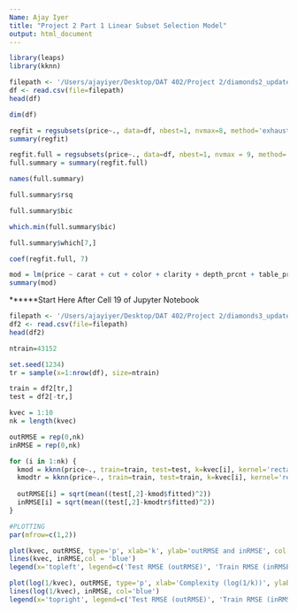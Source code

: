 ```yaml
---
Name: Ajay Iyer
title: "Project 2 Part 1 Linear Subset Selection Model"
output: html_document
---
```


```r
library(leaps)
library(kknn)
```

```r
filepath <- '/Users/ajayiyer/Desktop/DAT 402/Project 2/diamonds2_updated.csv'
df <- read.csv(file=filepath)
head(df)
```

```r
dim(df)
```

```r
regfit = regsubsets(price~., data=df, nbest=1, nvmax=8, method='exhaustive')
summary(regfit)
```

```r
regfit.full = regsubsets(price~., data=df, nbest=1, nvmax = 9, method='exhaustive')
full.summary = summary(regfit.full)

names(full.summary)
```

```r
full.summary$rsq
```

```r
full.summary$bic
```

```r
which.min(full.summary$bic)
```

```r
full.summary$which[7,]
```

```r
coef(regfit.full, 7)
```

```r
mod = lm(price ~ carat + cut + color + clarity + depth_prcnt + table_prcnt + length, data=df)
summary(mod)
```

******Start Here After Cell 19 of Jupyter Notebook

```r
filepath <- '/Users/ajayiyer/Desktop/DAT 402/Project 2/diamonds3_updated.csv'
df2 <- read.csv(file=filepath)
head(df2)
```

```r
ntrain=43152

set.seed(1234)
tr = sample(x=1:nrow(df), size=ntrain)

train = df2[tr,]
test = df2[-tr,]

kvec = 1:10
nk = length(kvec)

outRMSE = rep(0,nk)
inRMSE = rep(0,nk)

for (i in 1:nk) {
  kmod = kknn(price~., train=train, test=test, k=kvec[i], kernel='rectangular')
  kmodtr = kknn(price~., train=train, test=train, k=kvec[i], kernel='rectangular')
  
  outRMSE[i] = sqrt(mean((test[,2]-kmod$fitted)^2))
  inRMSE[i] = sqrt(mean((test[,2]-kmodtr$fitted)^2))
}
```

```r
#PLOTTING
par(mfrow=c(1,2))

plot(kvec, outRMSE, type='p', xlab='k', ylab='outRMSE and inRMSE', col = 'red', ylim=range(inRMSE))
lines(kvec, inRMSE,col = 'blue')
legend(x='topleft', legend=c('Test RMSE (outRMSE)', 'Train RMSE (inRMSE)'), lty=c(1,1), col=c('red', 'blue'), lwd=2, bty='n')

plot(log(1/kvec), outRMSE, type='p', xlab='Complexity (log(1/k))', ylab='outRMSE and inRMSE', col='red', ylim=range(inRMSE))
lines(log(1/kvec), inRMSE, col='blue')
legend(x='topright', legend=c('Test RMSE (outRMSE)', 'Train RMSE (inRMSE)'), lty=c(1,1), col=c('red', 'blue'), lwd=2, bty='n')
```








